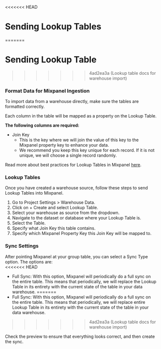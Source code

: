 <<<<<<< HEAD
# Sending Lookup Tables
=======
# Sending Lookup Table
>>>>>>> 4ad2ea3a (Lookup table docs for warehouse import)

### Format Data for Mixpanel Ingestion

To import data from a warehouse directly, make sure the tables are formatted correctly.

Each column in the table will be mapped as a property on the Lookup Table.

**The following columns are required:** 

- Join Key
    - This is the key where we will join the value of this key to the Mixpanel property key to enhance your data. 
    - We recommend you keep this key unique for each record. If it is not unique, we will choose a single record randomly. 

Read more about best practices for Lookup Tables in Mixpanel [here](/docs/data-structure/lookup-tables).


### Lookup Tables

Once you have created a warehouse source, follow these steps to send Lookup Tables into Mixpanel.
1. Go to Project Settings > Warehouse Data.
2. Click on + Create and select Lookup Table.
3. Select your warehouse as source from the dropdown.
4. Navigate to the dataset or database where your Lookup Table is.
5. Select the Table.
6. Specify what Join Key this table contains.
7. Specify which Mixpanel Property Key this Join Key will be mapped to. 

### Sync Settings
After pointing Mixpanel at your group table, you can select a Sync Type option. The options are:   
<<<<<<< HEAD
- Full Sync: With this option, Mixpanel will periodically do a full sync on the entire table. This means that periodically, we will replace the  Lookup Table in its entirety with the current state of the table in your data warehouse. 
=======
- Full Sync: With this option, Mixpanel will periodically do a full sync on the entire table. This means that periodically, we will replace entire Lookup Table in its entirety with the current state of the table in your data warehouse. 
>>>>>>> 4ad2ea3a (Lookup table docs for warehouse import)

Check the preview to ensure that everything looks correct, and then create the sync.
